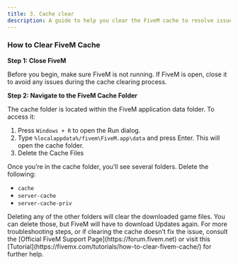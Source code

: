 ```yaml
---
title: 3. Cache clear
description: A guide to help you clear the FiveM cache to resolve issues.
---
```




### How to Clear FiveM Cache

<Steps>

**Step 1: Close FiveM**

Before you begin, make sure FiveM is not running. If FiveM is open, close it to avoid any issues during the cache clearing process.

**Step 2: Navigate to the FiveM Cache Folder**

The cache folder is located within the FiveM application data folder. To access it:

1. Press `Windows + R` to open the Run dialog.
2. Type `%localappdata%/fivem\FiveM.app\data` and press Enter. This will open the cache folder.
3. Delete the Cache Files

Once you’re in the cache folder, you’ll see several folders. Delete the following:

- `cache`
- `server-cache`
- `server-cache-priv`

<Callout type="warning">
Deleting any of the other folders will clear the downloaded game files. You can delete those, but FiveM will have to download Updates again.
</Callout>


</Steps>

<Callout type="info">
For more troubleshooting steps, or if clearing the cache doesn’t fix the issue, consult the [Official FiveM Support Page](https://forum.fivem.net) or visit this [Tutorial](https://fivemx.com/tutorials/how-to-clear-fivem-cache/) for further help.
</Callout>